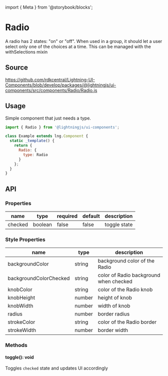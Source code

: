 ﻿import { Meta } from '@storybook/blocks';

<Meta of={RadioStories} />

# Radio

A radio has 2 states: "on" or "off". When used in a group, it should let a user select only one of the choices at a time. This can be managed with the withSelections mixin

## Source

https://github.com/rdkcentral/Lightning-UI-Components/blob/develop/packages/@lightningjs/ui-components/src/components/Radio/Radio.js

## Usage

Simple component that just needs a type.

```js
import { Radio } from '@lightningjs/ui-components';

class Example extends lng.Component {
  static _template() {
    return {
      Radio: {
        type: Radio
      }
    };
  }
}
```

## API

### Properties

| name    | type    | required | default | description  |
| ------- | ------- | -------- | ------- | ------------ |
| checked | boolean | false    | false   | toggle state |

### Style Properties

| name                   | type   | description                            |
| ---------------------- | ------ | -------------------------------------- |
| backgroundColor        | string | background color of the Radio          |
| backgroundColorChecked | string | color of Radio background when checked |
| knobColor              | string | color of the Radio knob                |
| knobHeight             | number | height of knob                         |
| knobWidth              | number | width of knob                          |
| radius                 | number | border radius                          |
| strokeColor            | string | color of the Radio border              |
| strokeWidth            | number | border width                           |

### Methods

#### toggle(): void

Toggles `checked` state and updates UI accordingly
